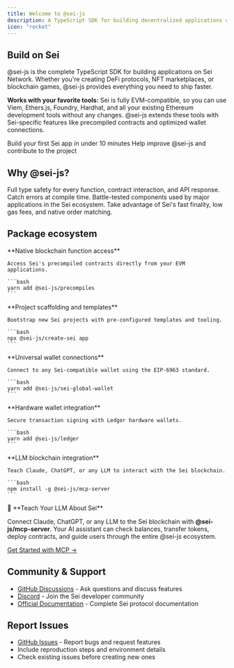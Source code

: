 ```yaml
---
title: Welcome to @sei-js
description: A TypeScript SDK for building decentralized applications on Sei
icon: "rocket"
---
```


## Build on Sei

@sei-js is the complete TypeScript SDK for building applications on Sei Network. Whether you're creating DeFi protocols, NFT marketplaces, or blockchain games, @sei-js provides everything you need to ship faster.

**Works with your favorite tools:** Sei is fully EVM-compatible, so you can use Viem, Ethers.js, Foundry, Hardhat, and all your existing Ethereum development tools without any changes. @sei-js extends these tools with Sei-specific features like precompiled contracts and optimized wallet connections.

<CardGroup cols={2}>
  <Card title="Quick Start" href="/overview" icon="play">
    Build your first Sei app in under 10 minutes
  </Card>
  <Card title="Contributing" href="/contributing" icon="code">
    Help improve @sei-js and contribute to the project
  </Card>
</CardGroup>

## Why @sei-js?

<AccordionGroup>
  <Accordion title="Complete TypeScript support" icon="code">
    Full type safety for every function, contract interaction, and API response. Catch errors at compile time.
  </Accordion>
  <Accordion title="Production ready" icon="check">
    Battle-tested components used by major applications in the Sei ecosystem.
  </Accordion>
  <Accordion title="Optimized for Sei" icon="bolt">
    Take advantage of Sei's fast finality, low gas fees, and native order matching.
  </Accordion>
</AccordionGroup>

## Package ecosystem

<CardGroup cols={2}>
  <Card title="@sei-js/precompiles" icon="microchip" href="/precompiles/introduction">
    **Native blockchain function access**
    
    Access Sei's precompiled contracts directly from your EVM applications.
    
    ```bash
    yarn add @sei-js/precompiles
    ```
  </Card>
  
  <Card title="@sei-js/create-sei" icon="hammer" href="/create-sei/welcome">
    **Project scaffolding and templates**
    
    Bootstrap new Sei projects with pre-configured templates and tooling.
    
    ```bash
    npx @sei-js/create-sei app
    ```
  </Card>
  
  <Card title="@sei-js/sei-global-wallet" icon="wallet" href="/sei-global-wallet/introduction">
    **Universal wallet connections**
    
    Connect to any Sei-compatible wallet using the EIP-6963 standard.
    
    ```bash
    yarn add @sei-js/sei-global-wallet
    ```
  </Card>
  
  <Card title="@sei-js/ledger" icon="shield" href="/ledger/introduction">
    **Hardware wallet integration**
    
    Secure transaction signing with Ledger hardware wallets.
    
    ```bash
    yarn add @sei-js/ledger
    ```
  </Card>
  
  <Card title="@sei-js/mcp-server" icon="robot" href="/mcp-server/introduction">
    **LLM blockchain integration**
    
    Teach Claude, ChatGPT, or any LLM to interact with the Sei blockchain.
    
    ```bash
    npm install -g @sei-js/mcp-server
    ```
  </Card>
</CardGroup>

<Info>
🤖 **Teach Your LLM About Sei**

Connect Claude, ChatGPT, or any LLM to the Sei blockchain with **@sei-js/mcp-server**. Your AI assistant can check balances, transfer tokens, deploy contracts, and guide users through the entire @sei-js ecosystem.

[Get Started with MCP →](/mcp-server/introduction)
</Info>

## Community & Support

- [GitHub Discussions](https://github.com/sei-protocol/sei-js/discussions) - Ask questions and discuss features
- [Discord](https://discord.gg/sei) - Join the Sei developer community
- [Official Documentation](https://docs.sei.io) - Complete Sei protocol documentation

## Report Issues

- [GitHub Issues](https://github.com/sei-protocol/sei-js/issues) - Report bugs and request features
- Include reproduction steps and environment details
- Check existing issues before creating new ones
